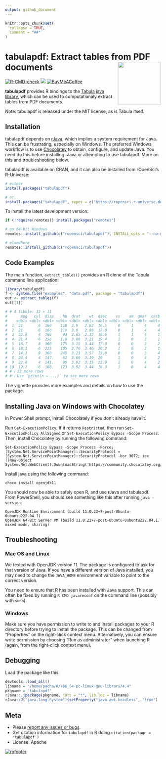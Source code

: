 ```yaml
---
output: github_document
---
```


```r
knitr::opts_chunk$set(
  collapse = TRUE,
  comment = "##"
)
```

# tabulapdf: Extract tables from PDF documents <img src="man/figures/logo.svg" align="right" height="139" alt="" />

[![R-CMD-check](https://github.com/ropensci/tabulapdf/actions/workflows/R-CMD-check.yaml/badge.svg)](https://github.com/ropensci/tabulapdf/actions/workflows/R-CMD-check.yaml)
[![](https://badges.ropensci.org/42_status.svg)](https://github.com/ropensci/software-review/issues/42)
[![BuyMeACoffee](https://raw.githubusercontent.com/pachadotdev/buymeacoffee-badges/main/bmc-donate-yellow.svg)](https://buymeacoffee.com/pacha)

**tabulapdf** provides R bindings to the [Tabula java library](https://github.com/tabulapdf/tabula-java/), which can be used to computationaly extract tables from PDF documents.

Note: tabulapdf is released under the MIT license, as is Tabula itself.

## Installation

tabulapdf depends on [rJava](https://cran.r-project.org/package=rJava), which
implies a system requirement for Java. This can be frustrating, especially on
Windows. The preferred Windows workflow is to use
[Chocolatey](https://chocolatey.org/) to obtain, configure, and update Java.
You need do this before installing rJava or attempting to use tabulapdf. More on
[this](#installing-java-on-windows-with-chocolatey) and
[troubleshooting](#troubleshooting) below.

tabulapdf is available on CRAN, and it can also be installed from rOpenSci's
R-Universe:
```r
# either
install.packages("tabulapdf")

# or
install.packages("tabulapdf", repos = c("https://ropensci.r-universe.dev", "https://cloud.r-project.org"))
```

To install the latest development version:
```r
if (!require(remotes)) install.packages("remotes")

# on 64-bit Windows
remotes::install_github(c("ropensci/tabulapdf"), INSTALL_opts = "--no-multiarch")

# elsewhere
remotes::install_github(c("ropensci/tabulapdf"))
```

## Code Examples

The main function, `extract_tables()` provides an R clone of the Tabula command line application:

```r
library(tabulapdf)
f <- system.file("examples", "data.pdf", package = "tabulapdf")
out <- extract_tables(f)
out[[1]]

# # A tibble: 32 × 11
#      mpg   cyl  disp    hp  drat    wt  qsec    vs    am  gear  carb
#    <dbl> <dbl> <dbl> <dbl> <dbl> <dbl> <dbl> <dbl> <dbl> <dbl> <dbl>
#  1  21       6  160    110  3.9   2.62  16.5     0     1     4     4
#  2  21       6  160    110  3.9   2.88  17.0     0     1     4     4
#  3  22.8     4  108     93  3.85  2.32  18.6     1     1     4     1
#  4  21.4     6  258    110  3.08  3.21  19.4     1     0     3     1
#  5  18.7     8  360    175  3.15  3.44  17.0     0     0     3     2
#  6  18.1     6  225    105  2.76  3.46  20.2     1     0     3     1
#  7  14.3     8  360    245  3.21  3.57  15.8     0     0     3     4
#  8  24.4     4  147.    62  3.69  3.19  20       1     0     4     2
#  9  22.8     4  141.    95  3.92  3.15  22.9     1     0     4     2
# 10  19.2     6  168.   123  3.92  3.44  18.3     1     0     4     4
# # ℹ 22 more rows
# # ℹ Use `print(n = ...)` to see more rows
```

The vignette provides more examples and details on how to use the package.

## Installing Java on Windows with Chocolatey

In Power Shell prompt, install Chocolately if you don't already have it.

Run `Get-ExecutionPolicy`. If it returns `Restricted`, then run `Set-ExecutionPolicy AllSigned` or `Set-ExecutionPolicy Bypass -Scope Process`. Then, install Chocolatey by running the following command:

```
Set-ExecutionPolicy Bypass -Scope Process -Force; [System.Net.ServicePointManager]::SecurityProtocol = [System.Net.ServicePointManager]::SecurityProtocol -bor 3072; iex ((New-Object System.Net.WebClient).DownloadString('https://community.chocolatey.org/install.ps1'))
```

Install java using the following command:

```
choco install openjdk11
```

You should now be able to safely open R, and use rJava and tabulapdf. From
PowerShell, you should see something like this after running `java -version`:

```
OpenJDK Runtime Environment (build 11.0.22+7-post-Ubuntu-0ubuntu222.04.1)
OpenJDK 64-Bit Server VM (build 11.0.22+7-post-Ubuntu-0ubuntu222.04.1, mixed mode, sharing)
```

## Troubleshooting

### Mac OS and Linux

We tested with OpenJDK version 11. The package is configured to ask for that
version of Java. If you have a different version of Java installed, you may need
to change the `JAVA_HOME` environment variable to point to the correct version.

You need to ensure that R has been installed with Java support. This can often
be fixed by running `R CMD javareconf` on the command line (possibly with
`sudo`).

### Windows

Make sure you have permission to write to and install packages to your R
directory before trying to install the package. This can be changed from
"Properties" on the right-click context menu. Alternatively, you can ensure
write permission by choosing "Run as administrator" when launching R (again,
from the right-click context menu).

## Debugging

Load the package like this:

```r
devtools::load_all()
libname = "/home/pacha/R/x86_64-pc-linux-gnu-library/4.4"
pkgname = "tabulapdf"
rJava::.jpackage(pkgname, jars = "*", lib.loc = libname)
rJava::J("java.lang.System")$setProperty("java.awt.headless", "true")
```

## Meta

* Please [report any issues or bugs](https://github.com/ropensci/tabulapdf/issues).
* Get citation information for `tabulapdf` in R doing `citation(package = 'tabulapdf')`
* License: Apache

[![rofooter](https://ropensci.org/public_images/github_footer.png)](https://ropensci.org)
